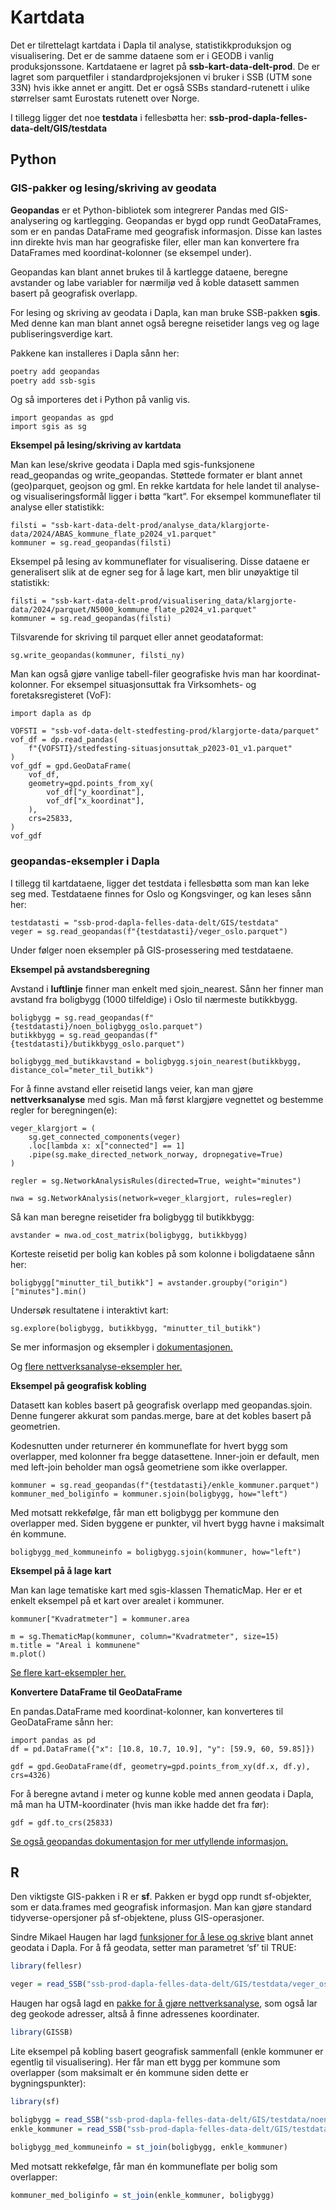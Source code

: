 # Kartdata
Det er tilrettelagt kartdata i Dapla til analyse, statistikkproduksjon og visualisering. 
Det er de samme dataene som er i GEODB i vanlig produksjonssone. Kartdataene er lagret på **ssb-kart-data-delt-prod**.
De er lagret som parquetfiler i standardprojeksjonen vi bruker i SSB (UTM sone 33N) hvis ikke annet er angitt. 
Det er også SSBs standard-rutenett i ulike størrelser samt Eurostats rutenett over Norge.

I tillegg ligger det noe **testdata** i fellesbøtta her: **ssb-prod-dapla-felles-data-delt/GIS/testdata**

## Python
### GIS-pakker og lesing/skriving av geodata
**Geopandas** er et Python-bibliotek som integrerer Pandas med GIS-analysering og kartlegging.
Geopandas er bygd opp rundt GeoDataFrames, som er en pandas DataFrame med geografisk informasjon. 
Disse kan lastes inn direkte hvis man har geografiske filer, eller man kan konvertere fra DataFrames 
med koordinat-kolonner (se eksempel under).

Geopandas kan blant annet brukes til å kartlegge dataene, beregne avstander og labe variabler for nærmiljø ved å koble datasett sammen basert på geografisk overlapp.

For lesing og skriving av geodata i Dapla, kan man bruke SSB-pakken **sgis**. Med denne kan man blant annet også beregne reisetider langs veg og lage publiseringsverdige kart. 

Pakkene kan installeres i Dapla sånn her:

```.bash
poetry add geopandas
poetry add ssb-sgis
```

Og så importeres det i Python på vanlig vis.

```.python
import geopandas as gpd
import sgis as sg
```

**Eksempel på lesing/skriving av kartdata**

Man kan lese/skrive geodata i Dapla med sgis-funksjonene read_geopandas og write_geopandas. 
Støttede formater er blant annet (geo)parquet, geojson og gml.
En rekke kartdata for hele landet til analyse- og visualiseringsformål ligger i bøtta "kart". 
For eksempel kommuneflater til analyse eller statistikk:

```.python
filsti = "ssb-kart-data-delt-prod/analyse_data/klargjorte-data/2024/ABAS_kommune_flate_p2024_v1.parquet"
kommuner = sg.read_geopandas(filsti)
```

Eksempel på lesing av kommuneflater for visualisering. Disse dataene er generalisert slik at de egner seg for
å lage kart, men blir unøyaktige til statistikk:

```.python
filsti = "ssb-kart-data-delt-prod/visualisering_data/klargjorte-data/2024/parquet/N5000_kommune_flate_p2024_v1.parquet"
kommuner = sg.read_geopandas(filsti)
```

Tilsvarende for skriving til parquet eller annet geodataformat:

```.python
sg.write_geopandas(kommuner, filsti_ny) 
```

Man kan også gjøre vanlige tabell-filer geografiske hvis man har koordinat-kolonner. For eksempel situasjonsuttak fra Virksomhets- og foretaksregisteret (VoF):

```.python
import dapla as dp

VOFSTI = "ssb-vof-data-delt-stedfesting-prod/klargjorte-data/parquet"
vof_df = dp.read_pandas(
    f"{VOFSTI}/stedfesting-situasjonsuttak_p2023-01_v1.parquet"
)
vof_gdf = gpd.GeoDataFrame(
    vof_df, 
    geometry=gpd.points_from_xy(
        vof_df["y_koordinat"],
        vof_df["x_koordinat"],
    ),
    crs=25833,
)
vof_gdf
```

### geopandas-eksempler i Dapla

I tillegg til kartdataene, ligger det testdata i fellesbøtta som man kan leke seg med. 
Testdataene finnes for Oslo og Kongsvinger, og kan leses sånn her:

```.python
testdatasti = "ssb-prod-dapla-felles-data-delt/GIS/testdata"
veger = sg.read_geopandas(f"{testdatasti}/veger_oslo.parquet")
```

Under følger noen eksempler på GIS-prosessering med testdataene. 

**Eksempel på avstandsberegning**

Avstand i **luftlinje** finner man enkelt med sjoin_nearest. 
Sånn her finner man avstand fra boligbygg (1000 tilfeldige) i Oslo til nærmeste butikkbygg.

```.python
boligbygg = sg.read_geopandas(f"{testdatasti}/noen_boligbygg_oslo.parquet")
butikkbygg = sg.read_geopandas(f"{testdatasti}/butikkbygg_oslo.parquet")

boligbygg_med_butikkavstand = boligbygg.sjoin_nearest(butikkbygg, distance_col="meter_til_butikk")
```

For å finne avstand eller reisetid langs veier, kan man gjøre **nettverksanalyse** med sgis.
Man må først klargjøre vegnettet og bestemme regler for beregningen(e):

```.python
veger_klargjort = (
    sg.get_connected_components(veger)
    .loc[lambda x: x["connected"] == 1]
    .pipe(sg.make_directed_network_norway, dropnegative=True)
)

regler = sg.NetworkAnalysisRules(directed=True, weight="minutes")

nwa = sg.NetworkAnalysis(network=veger_klargjort, rules=regler)
```

Så kan man beregne reisetider fra boligbygg til butikkbygg:

```.python
avstander = nwa.od_cost_matrix(boligbygg, butikkbygg)
```

Korteste reisetid per bolig kan kobles på som kolonne i boligdataene sånn her:

```.python
boligbygg["minutter_til_butikk"] = avstander.groupby("origin")["minutes"].min()
```

Undersøk resultatene i interaktivt kart:

```.python
sg.explore(boligbygg, butikkbygg, "minutter_til_butikk")
```

Se mer informasjon og eksempler i [dokumentasjonen.](https://statisticsnorway.github.io/ssb-sgis/reference/networkanalysis/networkanalysis.html#sgis.networkanalysis.networkanalysis.NetworkAnalysis.od_cost_matrix)

Og [flere nettverksanalyse-eksempler her.](https://nbviewer.org/github/statisticsnorway/intro_til_geopandas/blob/main/3_nettverksanalyse_lang.ipynb)

**Eksempel på geografisk kobling**

Datasett kan kobles basert på geografisk overlapp med geopandas.sjoin. 
Denne fungerer akkurat som pandas.merge, bare at det kobles basert på geometrien.

Kodesnutten under returnerer én kommuneflate for hvert bygg som overlapper, med kolonner fra begge datasettene. 
Inner-join er default, men med left-join beholder man også geometriene som ikke overlapper.

```.python
kommuner = sg.read_geopandas(f"{testdatasti}/enkle_kommuner.parquet")
kommuner_med_boliginfo = kommuner.sjoin(boligbygg, how="left")
```

Med motsatt rekkefølge, får man ett boligbygg per kommune den overlapper med. Siden byggene er punkter, vil hvert bygg havne i maksimalt én kommune. 

```.python
boligbygg_med_kommuneinfo = boligbygg.sjoin(kommuner, how="left")
```

**Eksempel på å lage kart**

Man kan lage tematiske kart med sgis-klassen ThematicMap. Her er et enkelt eksempel på et kart over arealet i kommuner. 

```.python
kommuner["Kvadratmeter"] = kommuner.area

m = sg.ThematicMap(kommuner, column="Kvadratmeter", size=15)
m.title = "Areal i kommunene"
m.plot()
```

[Se flere kart-eksempler her.](https://statisticsnorway.github.io/ssb-sgis/examples/maps.html)

**Konvertere DataFrame til GeoDataFrame**

En pandas.DataFrame med koordinat-kolonner, kan konverteres til GeoDataFrame sånn her:

```.python
import pandas as pd
df = pd.DataFrame({"x": [10.8, 10.7, 10.9], "y": [59.9, 60, 59.85]})

gdf = gpd.GeoDataFrame(df, geometry=gpd.points_from_xy(df.x, df.y), crs=4326)
```

For å beregne avtand i meter og kunne koble med annen geodata i Dapla, må man ha UTM-koordinater (hvis man ikke hadde det fra før):

```.python
gdf = gdf.to_crs(25833)
```

[Se også geopandas dokumentasjon for mer utfyllende informasjon.](https://geopandas.org/en/stable/docs/user_guide.html)

## R
Den viktigste GIS-pakken i R er **sf**. Pakken er bygd opp rundt sf-objekter, 
som er data.frames med geografisk informasjon. 
Man kan gjøre standard tidyverse-opersjoner på sf-objektene, pluss GIS-operasjoner. 

Sindre Mikael Haugen har lagd [funksjoner for å lese og skrive](https://statisticsnorway.github.io/fellesr/articles/vignette__DAPLA_jukseark.html
) blant annet geodata i Dapla. For å få geodata, setter man parametret 'sf' til TRUE:

```.r
library(fellesr)

veger = read_SSB("ssb-prod-dapla-felles-data-delt/GIS/testdata/veger_oslo.parquet", sf = TRUE)
```

Haugen har også lagd en [pakke for å gjøre nettverksanalyse](https://statisticsnorway.github.io/GISSB/articles/GISSB_vignette.html), 
som også lar deg geokode adresser, altså å finne adressenes koordinater.

```.r
library(GISSB)
```

Lite eksempel på kobling basert geografisk sammenfall (enkle kommuner er egentlig til visualisering).
Her får man ett bygg per kommune som overlapper (som maksimalt er én kommune siden dette er bygningspunkter):

```.r
library(sf)

boligbygg = read_SSB("ssb-prod-dapla-felles-data-delt/GIS/testdata/noen_boligbygg_oslo.parquet", sf = TRUE)
enkle_kommuner = read_SSB("ssb-prod-dapla-felles-data-delt/GIS/testdata/enkle_kommuner.parquet", sf = TRUE)

boligbygg_med_kommuneinfo = st_join(boligbygg, enkle_kommuner)
```

Med motsatt rekkefølge, får man én kommuneflate per bolig som overlapper:

```.r
kommuner_med_boliginfo = st_join(enkle_kommuner, boligbygg)
```
